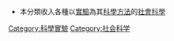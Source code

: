 *本分類收入各種以[[實驗|實驗]]為其[[科學方法|科學方法]]的[[社會科學|社會科學]]
[[Category:科學實驗|Category:科學實驗]]
[[Category:社会科学|Category:社会科学]]